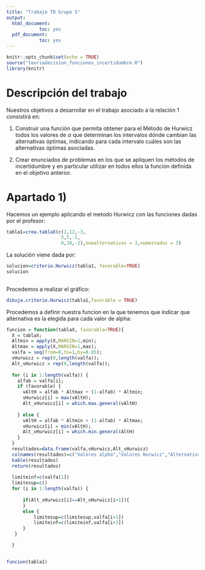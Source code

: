 ```yaml
---
title: "Trabajo TD Grupo 5"
output: 
  html_document:
            toc: yes
  pdf_document:
            toc: yes
---
```


```r
knitr::opts_chunk$set(echo = TRUE)
source("teoriadecision_funciones_incertidumbre.R")
library(knitr)
```

# Descripción del trabajo

Nuestros objetivos a desarrollar en el trabajo asociado a la relación 1 consistirá en: 

1. Construir una función que permita obtener para el Método de Hurwicz todos los valores de $\alpha$ que determinan los intervalos dónde cambian las alternativas óptimas, indicando para cada intervalo cuáles son las alternativas óptimas asociadas.

2. Crear enunciados de problemas en los que se apliquen los métodos de incertidumbre y en
particular utilizar en todos ellos la función definida en el objetivo anterior.

# Apartado 1)

Hacemos un ejemplo aplicando el metodo Hurwicz con las funciones dadas por el profesor:

```r
tabla1=crea.tablaX(c(2,12,-3,
                    5,5,-1,
                    0,10,-2),numalternativas = 3,numestados = 3)
```

La solución viene dada por:

```r
solucion=criterio.Hurwicz(tabla1, favorable=TRUE)
solucion
 
```

Procedemos a realizar el gráfico:

```r
dibuja.criterio.Hurwicz(tabla1,favorable = TRUE)
```


Procedemos a definir nuestra funcion en la que tenemos que indicar que alternativa es la elegida para cada valor de alpha:

```r
funcion = function(tablaX, favorable=TRUE){
  X = tablaX;
  Altmin = apply(X,MARGIN=1,min);
  Altmax = apply(X,MARGIN=1,max);
  valfa = seq(from=0,to=1,by=0.05);
  vHurwicz = rep(0,length(valfa));
  Alt_vHurwicz = rep(0,length(valfa));
  
  for (i in 1:length(valfa)) {
    alfab = valfa[i];
    if (favorable) {
      vAltH = alfab * Altmax + (1-alfab) * Altmin;
      vHurwicz[i] = max(vAltH);
      Alt_vHurwicz[i] = which.max.general(vAltH)
      
    } else {
      vAltH = alfab * Altmin + (1-alfab) * Altmax;
      vHurwicz[i] = min(vAltH);
      Alt_vHurwicz[i] = which.min.general(AltH)
    }
  }
  resultados=data.frame(valfa,vHurwicz,Alt_vHurwicz)
  colnames(resultados)=c("Valores alpha","Valores Hurwicz","Alternativa Optima");
  kable(resultados)
  return(resultados)
  
  limiteinf=c(valfa[1])
  limitesup=c()
  for (i in 1:length(valfa)) {
      
      if(Alt_vHurwicz[i]==Alt_vHurwicz[i+1]){
      }
      else {
          limitesup=c(limitesup,valfa[i+1])
          limiteinf=c(limiteinf,valfa[i+1])
      }
   }

  }

  
funcion(tabla1)

```

